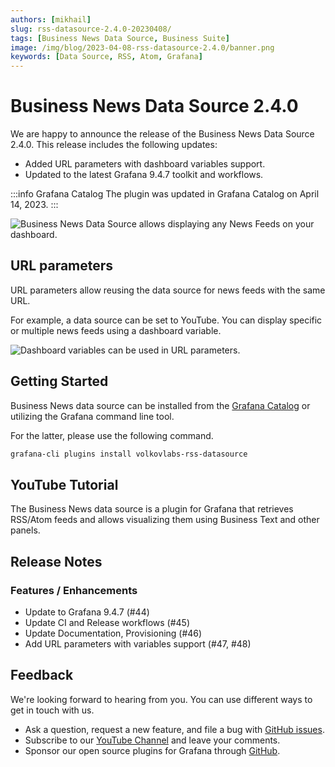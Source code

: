 ```yaml
---
authors: [mikhail]
slug: rss-datasource-2.4.0-20230408/
tags: [Business News Data Source, Business Suite]
image: /img/blog/2023-04-08-rss-datasource-2.4.0/banner.png
keywords: [Data Source, RSS, Atom, Grafana]
---
```



# Business News Data Source 2.4.0

We are happy to announce the release of the Business News Data Source 2.4.0. This release includes the following updates:

- Added URL parameters with dashboard variables support.
- Updated to the latest Grafana 9.4.7 toolkit and workflows.

:::info Grafana Catalog
The plugin was updated in Grafana Catalog on April 14, 2023.
:::

<Image
  title="Business News Data Source allows displaying any News Feeds on your dashboard."
  src="/img/blog/2023-04-08-rss-datasource-2.4.0/dashboard.png"
/>

## URL parameters

URL parameters allow reusing the data source for news feeds with the same URL.

For example, a data source can be set to YouTube. You can display specific or multiple news feeds using a dashboard variable.

<Image
  title="Dashboard variables can be used in URL parameters."
  src="/img/blog/2023-04-08-rss-datasource-2.4.0/parameters.png"
/>

## Getting Started

Business News data source can be installed from the [Grafana Catalog](https://grafana.com/grafana/plugins/volkovlabs-rss-datasource/) or utilizing the Grafana command line tool.

For the latter, please use the following command.

```bash
grafana-cli plugins install volkovlabs-rss-datasource
```

## YouTube Tutorial

The Business News data source is a plugin for Grafana that retrieves RSS/Atom feeds and allows visualizing them using Business Text and other panels.

<Youtube id="RAxqS2hpWkg" title="News feed tutorial for Grafana Dashboard." />

## Release Notes

### Features / Enhancements

- Update to Grafana 9.4.7 (#44)
- Update CI and Release workflows (#45)
- Update Documentation, Provisioning (#46)
- Add URL parameters with variables support (#47, #48)

## Feedback

We're looking forward to hearing from you. You can use different ways to get in touch with us.

- Ask a question, request a new feature, and file a bug with [GitHub issues](https://github.com/volkovlabs/volkovlabs-rss-datasource/issues).
- Subscribe to our [YouTube Channel](https://www.youtube.com/@volkovlabs) and leave your comments.
- Sponsor our open source plugins for Grafana through [GitHub](https://github.com/sponsors/VolkovLabs).
